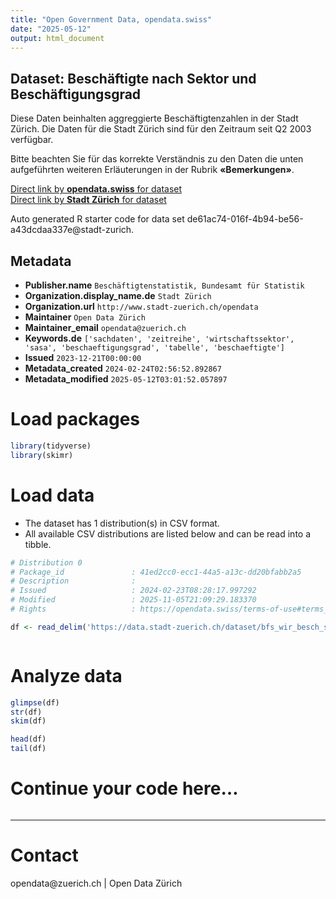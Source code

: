 ```yaml
---
title: "Open Government Data, opendata.swiss"
date: "2025-05-12"
output: html_document
---
```


## Dataset: Beschäftigte nach Sektor und Beschäftigungsgrad


Diese Daten beinhalten aggreggierte Beschäftigtenzahlen in der Stadt Zürich. Die Daten für die Stadt Zürich sind für den Zeitraum seit Q2 2003 verfügbar.

Bitte beachten Sie für das korrekte Verständnis zu den Daten die unten aufgeführten weiteren Erläuterungen in der Rubrik **«Bemerkungen»**.



[Direct link by **opendata.swiss** for dataset](https://opendata.swiss/de/dataset/beschaftigte-nach-sektor-und-beschaftigungsgrad-seit-q2-2003)<br>
[Direct link by **Stadt Zürich** for dataset](https://data.stadt-zuerich.ch/dataset/bfs_wir_besch_sektor_bg_jahr_od4006)

Auto generated R starter code for data set de61ac74-016f-4b94-be56-a43dcdaa337e@stadt-zurich.

## Metadata

- **Publisher.name** `Beschäftigtenstatistik, Bundesamt für Statistik`
- **Organization.display_name.de** `Stadt Zürich`
- **Organization.url** `http://www.stadt-zuerich.ch/opendata`
- **Maintainer** `Open Data Zürich`
- **Maintainer_email** `opendata@zuerich.ch`
- **Keywords.de** `['sachdaten', 'zeitreihe', 'wirtschaftssektor', 'sasa', 'beschaeftigungsgrad', 'tabelle', 'beschaeftigte']`
- **Issued** `2023-12-21T00:00:00`
- **Metadata_created** `2024-02-24T02:56:52.892867`
- **Metadata_modified** `2025-05-12T03:01:52.057897`


# Load packages

```r

library(tidyverse)
library(skimr)

```

# Load data

-   The dataset has 1 distribution(s) in CSV format.
-   All available CSV distributions are listed below and can be read into a tibble.

```r

# Distribution 0
# Package_id               : 41ed2cc0-ecc1-44a5-a13c-dd20bfabb2a5
# Description              : 
# Issued                   : 2024-02-23T08:28:17.997292
# Modified                 : 2025-11-05T21:09:29.183370
# Rights                   : https://opendata.swiss/terms-of-use#terms_open

df <- read_delim('https://data.stadt-zuerich.ch/dataset/bfs_wir_besch_sektor_bg_jahr_od4006/download/WIR400OD4006.csv')



```

# Analyze data

```r

glimpse(df)
str(df)
skim(df)

head(df)
tail(df)

```

# Continue your code here...

```r

```

------------------------------------------------------------------------

# Contact

opendata@zuerich.ch | Open Data Zürich
